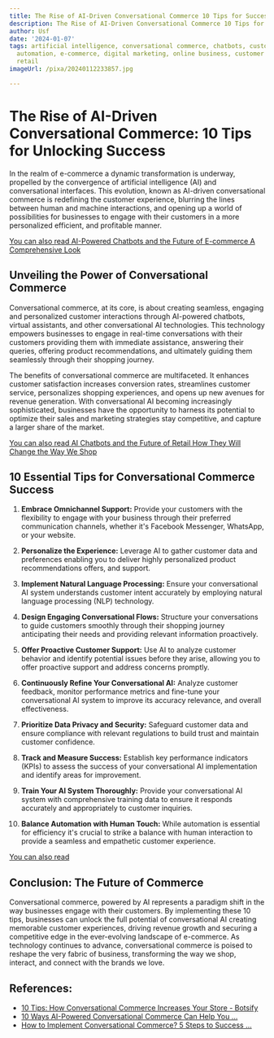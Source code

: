```yaml
---
title: The Rise of AI-Driven Conversational Commerce 10 Tips for Success
description: The Rise of AI-Driven Conversational Commerce 10 Tips for Success
author: Usf
date: '2024-01-07'
tags: artificial intelligence, conversational commerce, chatbots, customer service,
  automation, e-commerce, digital marketing, online business, customer engagement,
  retail
imageUrl: /pixa/20240112233857.jpg

---
```

# The Rise of AI-Driven Conversational Commerce: 10 Tips  for Unlocking Success

In the realm of e-commerce a dynamic transformation is underway, propelled by the convergence of artificial intelligence (AI) and conversational interfaces. This evolution, known as AI-driven conversational commerce is redefining the customer experience, blurring the lines between human and machine  interactions, and opening up a world of possibilities for businesses to engage with their customers in a more personalized efficient, and profitable manner.

[You can also read AI-Powered Chatbots  and the Future of E-commerce A  Comprehensive Look](AI-Powered%20Chatbots%20and%20the%20Future%20of%20E-commerce%20A%20Comprehensive%20Look)


## Unveiling  the Power  of Conversational Commerce

Conversational commerce, at  its  core, is about creating  seamless, engaging and personalized  customer interactions through AI-powered chatbots, virtual assistants, and other conversational AI technologies. This  technology empowers businesses to engage in real-time conversations with their customers  providing them with immediate assistance, answering their queries, offering product recommendations,  and ultimately guiding them seamlessly through their shopping journey.

The benefits of conversational commerce are multifaceted. It enhances customer satisfaction increases conversion rates, streamlines customer service, personalizes shopping experiences, and opens up new avenues for revenue generation. With conversational AI becoming increasingly sophisticated, businesses  have the opportunity to harness its  potential to optimize their sales and marketing  strategies stay competitive, and capture a larger share of the market.

[You can also read AI Chatbots and the Future of Retail How They Will Change the Way We Shop](AI%20Chatbots%20and%20the%20Future%20of%20Retail%20How%20They%20Will%20Change%20the%20Way%20We%20Shop)


## 10 Essential Tips for Conversational Commerce Success

1. **Embrace Omnichannel Support:**  Provide your  customers with the flexibility to engage with your business through their preferred communication channels, whether  it's Facebook Messenger, WhatsApp, or your  website.

2. **Personalize the Experience:**  Leverage AI  to gather customer  data and preferences enabling you to deliver highly  personalized product recommendations  offers, and support.

3. **Implement Natural Language Processing:** Ensure your conversational  AI system understands customer intent accurately by employing natural language processing (NLP)  technology.

4. **Design Engaging Conversational Flows:**  Structure your conversations to guide customers  smoothly through their shopping journey anticipating their needs and providing relevant information proactively.

5. **Offer Proactive Customer Support:** Use AI to analyze  customer behavior and identify potential issues before they arise, allowing you to offer proactive support and address concerns promptly.

6.  **Continuously Refine Your Conversational AI:** Analyze customer feedback, monitor performance metrics  and fine-tune  your conversational  AI  system to improve its accuracy relevance, and overall effectiveness.

7. **Prioritize Data Privacy and Security:**  Safeguard  customer data and ensure compliance with relevant regulations to build trust and  maintain customer confidence.

8. **Track and Measure Success:**  Establish key  performance indicators (KPIs) to assess the success of your conversational AI  implementation and identify areas for improvement.

9. **Train Your  AI System Thoroughly:** Provide your  conversational AI system with comprehensive training data to  ensure it responds accurately and appropriately to customer inquiries.

10.  **Balance Automation with Human Touch:** While automation is essential  for efficiency it's crucial to  strike a balance with human interaction to provide a seamless and empathetic customer experience.

[You  can also read ]()


## Conclusion: The Future of Commerce

Conversational  commerce, powered by  AI represents  a paradigm  shift in the way businesses engage with their customers. By implementing these 10 tips, businesses can  unlock the full potential of conversational AI creating memorable customer experiences, driving revenue growth and securing a competitive edge in the ever-evolving  landscape of e-commerce. As technology continues to  advance, conversational commerce is poised to reshape the very fabric of business, transforming the way we shop, interact, and connect with the brands we love.

## References:
- [10 Tips: How Conversational Commerce Increases Your Store - Botsify](https://botsify.com/blog/10-tips-how-conversational-commerce-increases/)
- [10 Ways AI-Powered Conversational Commerce Can Help You ...](https://www.entrepreneur.com/growing-a-business/10-ways-ai-powered-conversational-commerce-can-help-you/295792)
- [How to Implement Conversational Commerce? 5 Steps to Success ...](https://www.prefixbox.com/blog/how-to-implement-conversational-commerce/)
